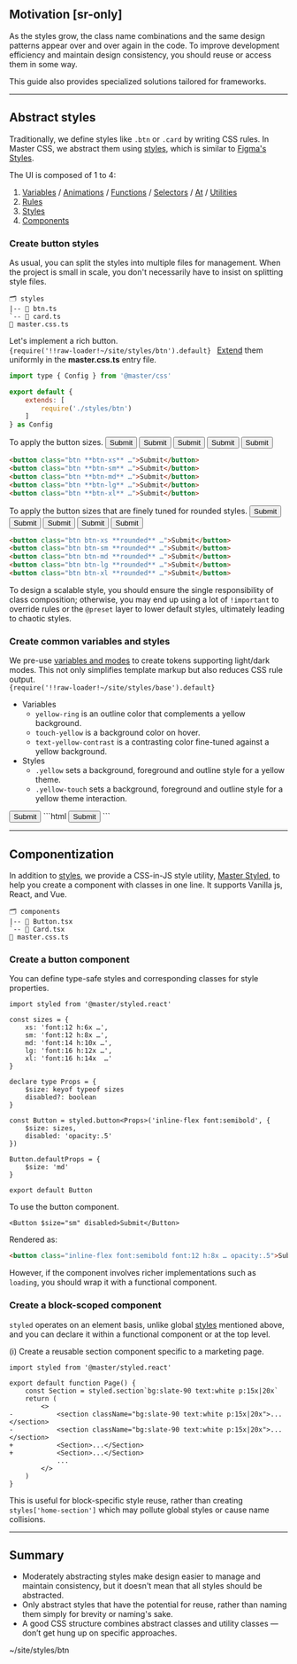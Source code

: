 
## Motivation [sr-only]
As the styles grow, the class name combinations and the same design patterns appear over and over again in the code. To improve development efficiency and maintain design consistency, you should reuse or access them in some way.

This guide also provides specialized solutions tailored for frameworks.

---

## Abstract styles
Traditionally, we define styles like `.btn` or `.card` by writing CSS rules. In Master CSS, we abstract them using [styles](/reference/styles), which is similar to [Figma's Styles](https://help.figma.com/hc/en-us/articles/360039238753-Styles-in-Figma).

The UI is composed of 1 to 4:

1. [Variables](/reference/variables) / [Animations](/reference/animations) / [Functions](/reference/functions) / [Selectors](/reference/selectors) / [At](/reference/at) / [Utilities](/reference/utilities)
1. [Rules](/reference/styles)
1. [Styles](/reference/styles)
1. [Components](#componentization)

### Create button styles
As usual, you can split the styles into multiple files for management. When the project is small in scale, you don't necessarily have to insist on splitting style files.
```treeview
🗂️ styles
|-- 📄 btn.ts
`-- 📄 card.ts
📄 master.css.ts
```
Let's implement a rich button.
<Code lang="ts" name="styles/btn.ts">
    {require('!!raw-loader!~/site/styles/btn').default}
</Code>
[Extend](/reference/configuration#extends) them uniformly in the __master.css.ts__ entry file.
```js name=master.css.ts
import type { Config } from '@master/css'

export default {
    extends: [
        require('./styles/btn')
    ]
} as Config
```

To apply the button sizes.
<Demo className="gap:8x">
    <button className="btn btn-xs yellow touch-yellow">Submit</button>
    <button className="btn btn-sm yellow touch-yellow">Submit</button>
    <button className="btn btn-md yellow touch-yellow">Submit</button>
    <button className="btn btn-lg yellow touch-yellow">Submit</button>
    <button className="btn btn-xl yellow touch-yellow">Submit</button>
</Demo>
```html
<button class="btn **btn-xs** …">Submit</button>
<button class="btn **btn-sm** …">Submit</button>
<button class="btn **btn-md** …">Submit</button>
<button class="btn **btn-lg** …">Submit</button>
<button class="btn **btn-xl** …">Submit</button>
```
To apply the button sizes that are finely tuned for rounded styles.
<Demo className="gap:8x">
    <button className="btn btn-xs rounded! yellow touch-yellow">Submit</button>
    <button className="btn btn-sm rounded! yellow touch-yellow">Submit</button>
    <button className="btn btn-md rounded! yellow touch-yellow">Submit</button>
    <button className="btn btn-lg rounded! yellow touch-yellow">Submit</button>
    <button className="btn btn-xl rounded! yellow touch-yellow">Submit</button>
</Demo>
```html
<button class="btn btn-xs **rounded** …">Submit</button>
<button class="btn btn-sm **rounded** …">Submit</button>
<button class="btn btn-md **rounded** …">Submit</button>
<button class="btn btn-lg **rounded** …">Submit</button>
<button class="btn btn-xl **rounded** …">Submit</button>
```
To design a scalable style, you should ensure the single responsibility of class composition; otherwise, you may end up using a lot of `!important` to override rules or the `@preset` layer to lower default styles, ultimately leading to chaotic styles.

### Create common variables and styles
We pre-use [variables and modes](/guide/variables-and-modes) to create tokens supporting light/dark modes. This not only simplifies template markup but also reduces CSS rule output.
<Code lang="ts" name="master.css.ts">
    {require('!!raw-loader!~/site/styles/base').default}
</Code>
- Variables
    - `yellow-ring` is an outline color that complements a yellow background.
    - `touch-yellow` is a background color on hover.
    - `text-yellow-contrast` is a contrasting color fine-tuned against a yellow background.
- Styles
    - `.yellow` sets a background, foreground and outline style for a yellow theme.
    - `.yellow-touch` sets a background, foreground and outline style for a yellow theme interaction.

<Demo className="gap:8x">
    <button className="btn btn-md yellow touch-yellow">Submit</button>
</Demo>
```html
<button class="btn btn-md **yellow** **touch-yellow**">Submit</button>
```

---

## Componentization
In addition to [styles](#abstract-styles), we provide a CSS-in-JS style utility, [Master Styled](https://github.com/master-co/styled), to help you create a component with classes in one line. It supports Vanilla js, React, and Vue.

```treeview
🗂️ components
|-- 📄 Button.tsx
`-- 📄 Card.tsx
📄 master.css.ts
```

### Create a button component
You can define type-safe styles and corresponding classes for style properties.
```tsx name=components/Button.tsx
import styled from '@master/styled.react'

const sizes = {
    xs: 'font:12 h:6x …',
    sm: 'font:12 h:8x …',
    md: 'font:14 h:10x …',
    lg: 'font:16 h:12x …',
    xl: 'font:16 h:14x  …'
}

declare type Props = {
    $size: keyof typeof sizes
    disabled?: boolean
}

const Button = styled.button<Props>('inline-flex font:semibold', {
    $size: sizes,
    disabled: 'opacity:.5'
})

Button.defaultProps = {
    $size: 'md'
}

export default Button
```
To use the button component.
```tsx
<Button $size="sm" disabled>Submit</Button>
```
Rendered as:
```html
<button class="inline-flex font:semibold font:12 h:8x … opacity:.5">Submit</button>
```
However, if the component involves richer implementations such as `loading`, you should wrap it with a functional component.

### Create a block-scoped component
`styled` operates on an element basis, unlike global [styles](#abstract-styles) mentioned above, and you can declare it within a functional component or at the top level.

(i) Create a reusable section component specific to a marketing page.
```tsx name=page.tsx
import styled from '@master/styled.react'

export default function Page() {
    const Section = styled.section`bg:slate-90 text:white p:15x|20x`
    return (
        <>
-           <section className="bg:slate-90 text:white p:15x|20x">...</section>
-           <section className="bg:slate-90 text:white p:15x|20x">...</section>
+           <Section>...</Section>
+           <Section>...</Section>
            ...
        </>
    )
}
```
This is useful for block-specific style reuse, rather than creating `styles['home-section']` which may pollute global styles or cause name collisions.

---

## Summary

- Moderately abstracting styles make design easier to manage and maintain consistency, but it doesn't mean that all styles should be abstracted.
- Only abstract styles that have the potential for reuse, rather than naming them simply for brevity or naming's sake.
- A good CSS structure combines abstract classes and utility classes — don’t get hung up on specific approaches.








~/site/styles/btn